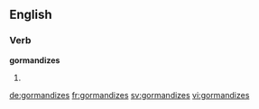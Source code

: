 ==English==

===Verb===
'''gormandizes'''

# {{third-person singular of|gormandize}}

[[de:gormandizes]]
[[fr:gormandizes]]
[[sv:gormandizes]]
[[vi:gormandizes]]